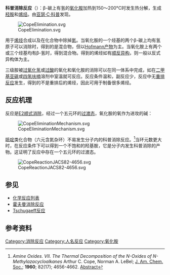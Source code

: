 {{NoteTA|G1=Chemistry}}

'''科普消除反应'''（{{lang-en|Cope elimination}}）：β-碳上有氢的[[氧化胺|氧化胺]]加热到150～200°C时发生热分解，生成[[羟胺|羟胺]]和[[烯烃|烯烃]]。由[[亚瑟·C·科普|亚瑟·C·科普]]发现。

[[File:CopeElimination.svg|center]]

用于[[烯烃|烯烃]]合成以及在化合物中除掉[[氮|氮]]。当氧化胺的一个烃基的两个β-碳上均有氢原子可以消除时，得到的是混合物，但以[[霍夫曼消除反应|Hofmann产物]]为主。当氧化胺上有两个或三个烃基均有β-氢时，得到混合物。得到的烯烃如有[[顺反异构|顺反异构]]，则一般以反式异构体为主。

三级胺被[[过氧化氢|过氧化氢]]或[[过酸|过酸]]的氧化和氧化胺的消除可以在同一体系中完成，如在[[二甲基亚砜|二甲基亚砜]]或[[四氢呋喃|四氢呋喃]]溶剂中室温就可反应。反应条件温和，副反应少，反应中无[[重排反应|重排反应]]发生，得到的不是重排后的烯烃，因此可用于制备很多烯烃。

== 反应机理 ==
反应是[[E2消除|E2顺式消除]]，经过一个五元环的[[过渡态|过渡态]]，氧化胺的氧作为进攻的碱：

[[File:CopeEliminationMechanism.svg|center]]

[[哌啶|哌啶]]类化合物（六元含氮杂环）不易发生分子内的科普消除反应。<ref>''Amine Oxides. VII. The Thermal Decomposition of the N-Oxides of N-Methylazacycloalkanes'' Arthur C. Cope, Norman A. LeBel; [[J._Am._Chem._Soc.|J. Am. Chem. Soc.]]; '''1960'''; 82(17); 4656-4662. [http://dx.doi.org/10.1021/ja01502a053 Abstract]</ref>当环元数更大时，在反应条件下可以得到一个不饱和的羟基胺，它是分子内发生科普消除的产物。这证明了反应中存在一个五元环的过渡态。

[[File:CopeReactionJACS82-4656.svg|center]]

== 参见 ==
*[[化学反应列表|化学反应列表]]
*[[霍夫曼消除反应|霍夫曼消除反应]]
*[[Tschugaeff反应|Tschugaeff反应]]

== 参考资料 ==
{{reflist}}

[[Category:消除反应|Category:消除反应]]
[[Category:人名反应|Category:人名反应]]
[[Category:氧化胺|Category:氧化胺]]